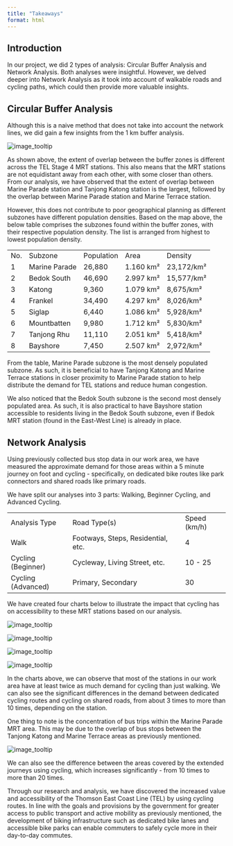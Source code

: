 ```yaml
---
title: "Takeaways"
format: html
---
```


## Introduction

In our project, we did 2 types of analysis: Circular Buffer Analysis and Network Analysis. Both analyses were insightful. However, we delved deeper into Network Analysis as it took into account of walkable roads and cycling paths, which could then provide more valuable insights.

## Circular Buffer Analysis

Although this is a naive method that does not take into account the network lines, we did gain a few insights from the 1 km buffer analysis.

![](images/timage2.png "image_tooltip")

As shown above, the extent of overlap between the buffer zones is different across the TEL Stage 4 MRT stations. This also means that the MRT stations are not equidistant away from each other, with some closer than others. From our analysis, we have observed that the extent of overlap between Marine Parade station and Tanjong Katong station is the largest, followed by the overlap between Marine Parade station and Marine Terrace station.

However, this does not contribute to poor geographical planning as different subzones have different population densities. Based on the map above, the below table comprises the subzones found within the buffer zones, with their respective population density. The list is arranged from highest to lowest population density.

|     |               |            |           |            |
|-----|---------------|------------|-----------|------------|
| No. | Subzone       | Population | Area      | Density    |
| 1   | Marine Parade | 26,880     | 1.160 km² | 23,172/km² |
| 2   | Bedok South   | 46,690     | 2.997 km² | 15,577/km² |
| 3   | Katong        | 9,360      | 1.079 km² | 8,675/km²  |
| 4   | Frankel       | 34,490     | 4.297 km² | 8,026/km²  |
| 5   | Siglap        | 6,440      | 1.086 km² | 5,928/km²  |
| 6   | Mountbatten   | 9,980      | 1.712 km² | 5,830/km²  |
| 7   | Tanjong Rhu   | 11,110     | 2.051 km² | 5,418/km²  |
| 8   | Bayshore      | 7,450      | 2.507 km² | 2,972/km²  |

From the table, Marine Parade subzone is the most densely populated subzone. As such, it is beneficial to have Tanjong Katong and Marine Terrace stations in closer proximity to Marine Parade station to help distribute the demand for TEL stations and reduce human congestion.

We also noticed that the Bedok South subzone is the second most densely populated area. As such, it is also practical to have Bayshore station accessible to residents living in the Bedok South subzone, even if Bedok MRT station (found in the East-West Line) is already in place.

## Network Analysis

Using previously collected bus stop data in our work area, we have measured the approximate demand for those areas within a 5 minute journey on foot and cycling - specifically, on dedicated bike routes like park connectors and shared roads like primary roads.

We have split our analyses into 3 parts: Walking, Beginner Cycling, and Advanced Cycling.

|                    |                                    |              |
|--------------------|------------------------------------|--------------|
| Analysis Type      | Road Type(s)                       | Speed (km/h) |
| Walk               | Footways, Steps, Residential, etc. | 4            |
| Cycling (Beginner) | Cycleway, Living Street, etc.      | 10 - 25      |
| Cycling (Advanced) | Primary, Secondary                 | 30           |

We have created four charts below to illustrate the impact that cycling has on accessibility to these MRT stations based on our analysis.

![](images/timage1.png "image_tooltip")

![](images/timage3.png "image_tooltip")

![](images/timage4.png "image_tooltip")

![](images/timage5.png "image_tooltip")

In the charts above, we can observe that most of the stations in our work area have at least twice as much demand for cycling than just walking. We can also see the significant differences in the demand between dedicated cycling routes and cycling on shared roads, from about 3 times to more than 10 times, depending on the station.

One thing to note is the concentration of bus trips within the Marine Parade MRT area. This may be due to the overlap of bus stops between the Tanjong Katong and Marine Terrace areas as previously mentioned.

<p id="gdcalert6">

![](images/timage6.png "image_tooltip")

We can also see the difference between the areas covered by the extended journeys using cycling, which increases significantly - from 10 times to more than 20 times.

Through our research and analysis, we have discovered the increased value and accessibility of the Thomson East Coast Line (TEL) by using cycling routes. In line with the goals and provisions by the government for greater access to public transport and active mobility as previously mentioned, the development of biking infrastructure such as dedicated bike lanes and accessible bike parks can enable commuters to safely cycle more in their day-to-day commutes.
